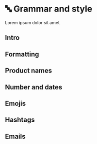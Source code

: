 # 🔤 Grammar and style

Lorem ipsum dolor sit amet

## Intro
## Formatting
## Product names
## Number and dates
## Emojis
## Hashtags
## Emails

